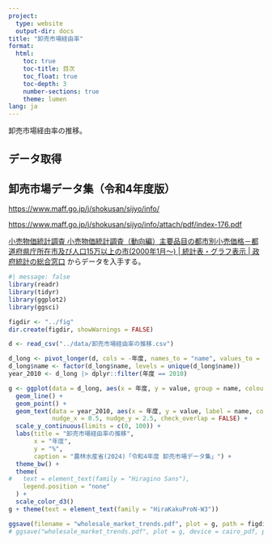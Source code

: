 ```yaml
---
project:
  type: website
  output-dir: docs
title: "卸売市場経由率"
format:
  html:
    toc: true
    toc-title: 目次
    toc_float: true
    toc-depth: 3
    number-sections: true
    theme: lumen
lang: ja
---
```


卸売市場経由率の推移。

## データ取得

::: {.callout-note collapse="true" icon="true"}
## 卸売市場データ集（令和4年度版）

[https://www.maff.go.jp/j/shokusan/sijyo/info/](https://www.maff.go.jp/j/shokusan/sijyo/info/){target="_blank"}

[https://www.maff.go.jp/j/shokusan/sijyo/info/attach/pdf/index-176.pdf](https://www.maff.go.jp/j/shokusan/sijyo/info/attach/pdf/index-176.pdf){target="_blank"}
:::

[小売物価統計調査 小売物価統計調査（動向編）主要品目の都市別小売価格－都道府県庁所在市及び人口15万以上の市(2000年1月～) | 統計表・グラフ表示 | 政府統計の総合窓口](https://www.e-stat.go.jp/dbview?sid=0003421913){target="_blank"} からデータを入手する。

```r
#| message: false
library(readr)
library(tidyr)
library(ggplot2)
library(ggsci)

figdir <- "../fig"
dir.create(figdir, showWarnings = FALSE)

d <- read_csv("../data/卸売市場経由率の推移.csv")

d_long <- pivot_longer(d, cols = -年度, names_to = "name", values_to = "value")
d_long$name <- factor(d_long$name, levels = unique(d_long$name))
year_2010 <- d_long |> dplyr::filter(年度 == 2010)

g <- ggplot(data = d_long, aes(x = 年度, y = value, group = name, colour = name)) +
  geom_line() +
  geom_point() +
  geom_text(data = year_2010, aes(x = 年度, y = value, label = name, colour = name), 
            nudge_x = 0.5, nudge_y = 2.5, check_overlap = FALSE) +
  scale_y_continuous(limits = c(0, 100)) +
  labs(title = "卸売市場経由率の推移",
       x = "年度", 
       y = "%",
       caption = "農林水産省(2024)「令和4年度 卸売市場データ集」") +
  theme_bw() +
  theme(
#   text = element_text(family = "Hiragino Sans"),
    legend.position = "none"
  ) +
  scale_color_d3()
g + theme(text = element_text(family = "HiraKakuProN-W3"))

ggsave(filename = "wholesale_market_trends.pdf", plot = g, path = figdir, width = 10, height = 5)
# ggsave("wholesale_market_trends.pdf", plot = g, device = cairo_pdf, path = ".", width = 10, height = 5)
```
